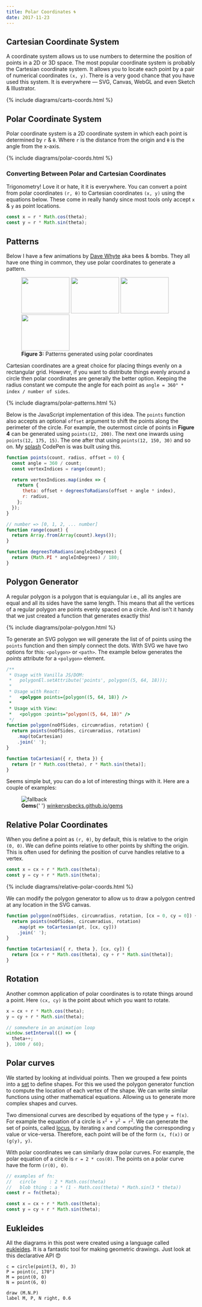 ```yaml
---
title: Polar Coordinates 🌀
date: 2017-11-23
---
```


## Cartesian Coordinate System

A coordinate system allows us to use numbers to determine the position of points in a 2D or 3D space. The most popular coordinate system is probably the Cartesian coordinate system. It allows you to locate each point by a pair of numerical coordinates `(x, y)`. There is a very good chance that you have used this system. It is everywhere — SVG, Canvas, WebGL and even Sketch & Illustrator.

{% include diagrams/carts-coords.html %}

## Polar Coordinate System

Polar coordinate system is a 2D coordinate system in which each point is determined by `r` & `θ`. Where `r` is the distance from the origin and `θ` is the angle from the x-axis.

{% include diagrams/polar-coords.html %}

### Converting Between Polar and Cartesian Coordinates

Trigonometry! Love it or hate, it it is everywhere. You can convert a point from polar coordinates `(r, θ)` to Cartesian coordinates `(x, y)` using the equations below. These come in really handy since most tools only accept `x` & `y` as point locations.

```js
const x = r * Math.cos(theta);
const y = r * Math.sin(theta);
```

## Patterns

Below I have a few animations by [Dave Whyte](https://dribbble.com/beesandbombs) aka bees & bombs. They all have one thing in common, they use polar coordinates to generate a pattern.

<figure class="mh0 flex flex-wrap justify-center">
  <img
    style="width: 8rem; height: 6rem;"
    class="pa1 ba b--light-gray br2 ma1"
    src="//cdn.dribbble.com/users/583436/screenshots/1735131/bubbles2.gif"
  />
  <img
    style="width: 8rem; height: 6rem;"
    class="pa1 ba b--light-gray br2 ma1"
    src="//cdn.dribbble.com/users/583436/screenshots/1702158/spiraldots.gif"
  />
  <img
    style="width: 8rem; height: 6rem;"
    class="pa1 ba b--light-gray br2 ma1"
    src="//cdn.dribbble.com/users/583436/screenshots/1660784/spins.gif"
  />
  <img
    style="width: 8rem; height: 6rem;"
    class="pa1 ba b--light-gray br2 ma1"
    src="//cdn.dribbble.com/users/583436/screenshots/1570346/spiralbig.gif"
  />
  <figcaption class="tc mt3 code">
    <b>Figure 3:</b> Patterns generated using polar coordinates
  </figcaption>
</figure>

Cartesian coordinates are a great choice for placing things evenly on a rectangular grid. However, if you want to distribute things evenly around a circle then polar coordinates are generally the better option. Keeping the radius constant we compute the angle for each point as `angle = 360° * index / number of sides`.

{% include diagrams/polar-patterns.html %}

Below is the JavaScript implementation of this idea. The `points` function also accepts an optional `offset` argument to shift the points along the perimeter of the circle. For example, the outermost circle of points in **Figure 4** can be generated using `points(12, 200)`. The next one inwards using `points(12, 175, 15)`. The one after that using `points(12, 150, 30)` and so on. My [splash](https://codepen.io/winkerVSbecks/pen/oLmqQo) CodePen is was built using this.

```js
function points(count, radius, offset = 0) {
  const angle = 360 / count;
  const vertexIndices = range(count);

  return vertexIndices.map(index => {
    return {
      theta: offset + degreesToRadians(offset + angle * index),
      r: radius,
    };
  });
}

// number => [0, 1, 2, ... number]
function range(count) {
  return Array.from(Array(count).keys());
}

function degreesToRadians(angleInDegrees) {
  return (Math.PI * angleInDegrees) / 180;
}
```

## Polygon Generator

A regular polygon is a polygon that is equiangular i.e., all its angles are equal and all its sides have the same length. This means that all the vertices of a regular polygon are points evenly spaced on a circle. And isn't it handy that we just created a function that generates exactly this!

{% include diagrams/polar-polygon.html %}

To generate an SVG polygon we will generate the list of of points using the `points` function and then simply connect the dots. With SVG we have two options for this: `<polygon>` or `<path>`. The example below generates the _points_ attribute for a `<polygon>` element.

```js
/**
 * Usage with Vanilla JS/DOM:
 *   polygonEl.setAttribute('points', polygon((5, 64, 18)));
 *
 * Usage with React:
 *   <polygon points={polygon((5, 64, 18)} />
 *
 * Usage with View:
 *   <polygon :points="polygon((5, 64, 18)" />
 */
function polygon(noOfSides, circumradius, rotation) {
  return points(noOfSides, circumradius, rotation)
    .map(toCartesian)
    .join(' ');
}

function toCartesian({ r, theta }) {
  return [r * Math.cos(theta), r * Math.sin(theta)];
}
```

Seems simple but, you can do a lot of interesting things with it. Here are a couple of examples:

<figure class="tc">
  <img
    alt="fallback"
    class="center pa2 ba b--light-gray br2"
    src="../assets/gems.gif"
    style="max-width: 400px;"
  />
  <figcaption class="tc mt3 code">
    <b>Gems</b>{' '}
    <a href="http://winkervsbecks.github.io/gems">
      winkervsbecks.github.io/gems
    </a>
  </figcaption>
</figure>

<CodePen
  hash="PmNJpJ"
  title="Hex-a-portal (Dynamic + RGB)"
  height="600"
  defaultTab="result"
/>

## Relative Polar Coordinates

When you define a point as `(r, θ)`, by default, this is relative to the origin `(0, 0)`. We can define points relative to other points by shifting the origin. This is often used for defining the position of curve handles relative to a vertex.

```js
const x = cx + r * Math.cos(theta);
const y = cy + r * Math.sin(theta);
```

{% include diagrams/relative-polar-coords.html %}

We can modify the polygon generator to allow us to draw a polygon centred at any location in the SVG canvas.

```js
function polygon(noOfSides, circumradius, rotation, [cx = 0, cy = 0]) {
  return points(noOfSides, circumradius, rotation)
    .map(pt => toCartesian(pt, [cx, cy]))
    .join(' ');
}

function toCartesian({ r, theta }, [cx, cy]) {
  return [cx + r * Math.cos(theta), cy + r * Math.sin(theta)];
}
```

<CodePen
  hash="wrZQQm"
  title="SVG Polygon Generator"
  height="700"
  defaultTab="result"
/>

## Rotation

Another common application of polar coordinates is to rotate things around a point. Here `(cx, cy)` is the point about which you want to rotate.

```js
x = cx + r * Math.cos(theta);
y = cy + r * Math.sin(theta);

// somewhere in an animation loop
window.setInterval(() => {
  theta++;
}, 1000 / 60);
```

<CodePen
  hash="aOEeXB"
  title="Rocket around the moon"
  height="500"
  defaultTab="result"
/>

## Polar curves

We started by looking at individual points. Then we grouped a few points into a [set](<https://en.wikipedia.org/wiki/Set_(mathematics)>) to define shapes. For this we used the polygon generator function to compute the location of each vertex of the shape. We can write similar functions using other mathematical equations. Allowing us to generate more complex shapes and curves.

Two dimensional curves are described by equations of the type `y = f(x)`. For example the equation of a circle is <code>x<sup>2</sup> + y<sup>2</sup> = r<sup>2</sup></code>. We can generate the set of points, called [locus](<https://en.wikipedia.org/wiki/Locus_(mathematics)>), by iterating `x` and computing the corresponding `y` value or vice-versa. Therefore, each point will be of the form `(x, f(x))` or `(g(y), y)`.

With polar coordinates we can similarly draw polar curves. For example, the polar equation of a circle is `r = 2 * cos(0)`. The points on a polar curve have the form `(r(0), 0)`.

```js
// examples of fn:
//   circle     : 2 * Math.cos(theta)
//   blob thing : a * (1 - Math.cos(theta) * Math.sin(3 * theta))
const r = fn(theta);

const x = cx + r * Math.cos(theta);
const y = cy + r * Math.sin(theta);
```

<CodePen hash="pdVLPo" title="Cardioid" height="600" defaultTab="js,result" />

## Eukleides

All the diagrams in this post were created using a language called [eukleides](http://www.eukleides.org). It is a fantastic tool for making geometric drawings. Just look at this declarative API 😍

```
c = circle(point(3, 0), 3)
P = point(c, 170°)
M = point(0, 0)
N = point(6, 0)

draw (M.N.P)
label M, P, N right, 0.6
```
